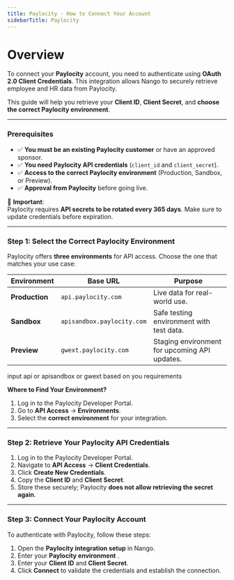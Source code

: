 ```yaml
---
title: Paylocity - How to Connect Your Account
sidebarTitle: Paylocity
---
```


# Overview

To connect your **Paylocity** account, you need to authenticate using **OAuth 2.0 Client Credentials**. This integration allows Nango to securely retrieve employee and HR data from Paylocity.

This guide will help you retrieve your **Client ID**, **Client Secret**, and **choose the correct Paylocity environment**.

---

### Prerequisites

- ✅ **You must be an existing Paylocity customer** or have an approved sponsor.
- ✅ **You need Paylocity API credentials** (`client_id` and `client_secret`).
- ✅ **Access to the correct Paylocity environment** (Production, Sandbox, or Preview).
- ✅ **Approval from Paylocity** before going live.

🚨 **Important**:  
Paylocity requires **API secrets to be rotated every 365 days**. Make sure to update credentials before expiration.

---

### Step 1: Select the Correct Paylocity Environment

Paylocity offers **three environments** for API access. Choose the one that matches your use case:

| Environment | Base URL | Purpose |
|------------|------------|----------------|
| **Production** | `api.paylocity.com` | Live data for real-world use. |
| **Sandbox** | `apisandbox.paylocity.com` | Safe testing environment with test data. |
| **Preview** | `gwext.paylocity.com` | Staging environment for upcoming API updates. |

input api or apisandbox or gwext based on you requirements

**Where to Find Your Environment?**
1. Log in to the Paylocity Developer Portal.
2. Go to **API Access** → **Environments**.
3. Select the **correct environment** for your integration.

---

### Step 2: Retrieve Your Paylocity API Credentials

1. Log in to the Paylocity Developer Portal.
2. Navigate to **API Access** → **Client Credentials**.
3. Click **Create New Credentials**.
4. Copy the **Client ID** and **Client Secret**.
5. Store these securely; Paylocity **does not allow retrieving the secret again**.

---

### Step 3: Connect Your Paylocity Account

To authenticate with Paylocity, follow these steps:

1. Open the **Paylocity integration setup** in Nango.
2. Enter your **Paylocity environment** .
3. Enter your **Client ID** and **Client Secret**.
4. Click **Connect** to validate the credentials and establish the connection.
